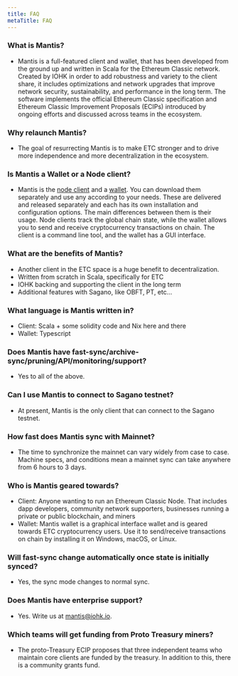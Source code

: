 ```yaml
---
title: FAQ
metaTitle: FAQ
---
```


### What is Mantis?

  * Mantis is a full-featured client and wallet, that has been developed from the ground up and written in Scala for the Ethereum Classic network. Created by IOHK in order to add robustness and variety to the client share, it includes optimizations and network upgrades that improve network security, sustainability, and performance in the long term.
  The software implements the official Ethereum Classic specification and Ethereum Classic Improvement Proposals (ECIPs) introduced by ongoing efforts and discussed across teams in the ecosystem.

### Why relaunch Mantis?
  * The goal of resurrecting Mantis is to make ETC stronger and to drive more independence and more decentralization in the ecosystem.

### Is Mantis a Wallet or a Node client?
  * Mantis is the [node client](#) and a [wallet](#). You can download them separately and use any according to your needs. These are delivered and released separately and each has its own installation and configuration options.
  The main differences between them is their usage. Node clients track the global chain state, while the wallet allows you to send and receive cryptocurrency transactions on chain. The client is a command line tool, and the wallet has a GUI interface.

### What are the benefits of Mantis?
  * Another client in the ETC space is a huge benefit to decentralization.
  * Written from scratch in Scala, specifically for ETC
  * IOHK backing and supporting the client in the long term
  * Additional features with Sagano, like OBFT, PT, etc...

### What language is Mantis written in?
  * Client: Scala + some solidity code and Nix here and there
  * Wallet: Typescript

### Does Mantis have fast-sync/archive-sync/pruning/API/monitoring/support?

  * Yes to all of the above.

### Can I use Mantis to connect to Sagano testnet?

  * At present, Mantis is the only client that can connect to the Sagano testnet.

### How fast does Mantis sync with Mainnet?

  * The time to synchronize the mainnet can vary widely from case to case. Machine specs, and conditions mean a mainnet sync can take anywhere from 6 hours to 3 days.

### Who is Mantis geared towards?
  * Client: Anyone wanting to run an Ethereum Classic Node. That includes dapp developers, community network supporters, businesses running a private or public blockchain, and miners
  * Wallet: Mantis wallet is a graphical interface wallet and is geared towards ETC cryptocurrency users. Use it to send/receive transactions on chain by installing it on Windows, macOS, or Linux.

### Will fast-sync change automatically once state is initially synced?

  * Yes, the sync mode changes to normal sync.

### Does Mantis have enterprise support?
  * Yes. Write us at [mantis@iohk.io](mailto:mantis@iohk.io).

### Which teams will get funding from Proto Treasury miners?
  * The proto-Treasury ECIP proposes that three independent teams who maintain core clients are funded by the treasury.  In addition to this, there is a community grants fund.
